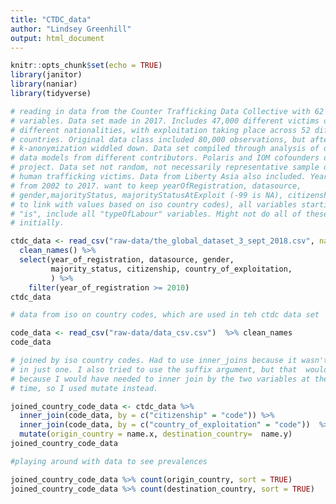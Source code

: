```yaml
---
title: "CTDC_data"
author: "Lindsey Greenhill"
output: html_document
---
```


```r
knitr::opts_chunk$set(echo = TRUE)
library(janitor)
library(naniar)
library(tidyverse)
```

```r

# reading in data from the Counter Trafficking Data Collective with 62 different
# variables. Data set made in 2017. Includes 47,000 different victims of 43
# different nationalities, with exploitation taking place across 52 different
# countries. Original data class included 80,000 observations, but after
# k-anonymization widdled down. Data set compiled through analysis of different
# data models from different contributors. Polaris and IOM cofounders of this
# project. Data set not random, not necessarily representative sample of all
# human trafficking victims. Data from Liberty Asia also included. Years frange
# from 2002 to 2017. want to keep yearOfRegistration, datasource,
# gender,majorityStatus, majorityStatusAtExploit (-99 is NA), citizenship (need
# to link with values based on iso country codes), all variables starting with
# "is", include all "typeOfLabour" variables. Might not do all of these
# initially.

ctdc_data <- read_csv("raw-data/the_global_dataset_3_sept_2018.csv", na = c("", "-99", "NA")) %>% 
  clean_names() %>%
  select(year_of_registration, datasource, gender,
         majority_status, citizenship, country_of_exploitation,
         ) %>%
    filter(year_of_registration >= 2010)
ctdc_data
```
```r

# data from iso on country codes, which are used in teh ctdc data set

code_data <- read_csv("raw-data/data_csv.csv")  %>% clean_names
code_data
```
```r

# joined by iso country codes. Had to use inner_joins because it wasn't working
# in just one. I also tried to use the suffix argument, but that  wouldn't work
# because I would have needed to inner join by the two variables at the same
# time, so I used mutate instead.

joined_country_code_data <- ctdc_data %>%
  inner_join(code_data, by = c("citizenship" = "code")) %>%
  inner_join(code_data, by = c("country_of_exploitation" = "code"))  %>%
  mutate(origin_country = name.x, destination_country=  name.y)
joined_country_code_data
```
```r

#playing around with data to see prevalences

joined_country_code_data %>% count(origin_country, sort = TRUE)
joined_country_code_data %>% count(destination_country, sort = TRUE)
```



